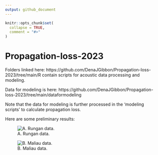 ```yaml
---
output: github_document
---
```


<!-- README.md is generated from README.Rmd. Please edit that file -->

```r
knitr::opts_chunk$set(
  collapse = TRUE,
  comment = "#>"
)
```

# Propagation-loss-2023

Folders linked here: https://github.com/DenaJGibbon/Propagation-loss-2023/tree/main/R contain scripts for acoustic data processing and modeling.

Data for modeling is here: https://github.com/DenaJGibbon/Propagation-loss-2023/tree/main/dataformodeling


Note that the data for modeling is further processed in the 'modeling scripts' to calculate propagation loss. 

Here are some preliminary results:


![A. Rungan data.](runganproploss.png)



![B. Maliau data.](maliauproploss.png)